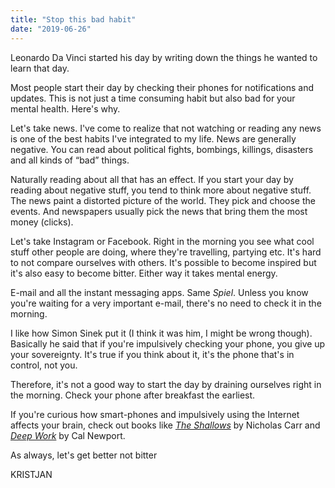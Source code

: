 ```yaml
---
title: "Stop this bad habit"
date: "2019-06-26"
---
```


Leonardo Da Vinci started his day by writing down the things he wanted to learn that day.

Most people start their day by checking their phones for notifications and updates. This is not just a time consuming habit but also bad for your mental health. Here's why.

Let's take news. I've come to realize that not watching or reading any news is one of the best habits I've integrated to my life. News are generally negative. You can read about political fights, bombings, killings, disasters and all kinds of “bad” things.

Naturally reading about all that has an effect. If you start your day by reading about negative stuff, you tend to think more about negative stuff. The news paint a distorted picture of the world. They pick and choose the events. And newspapers usually pick the news that bring them the most money (clicks).

Let's take Instagram or Facebook. Right in the morning you see what cool stuff other people are doing, where they're travelling, partying etc. It's hard to not compare ourselves with others. It's possible to become inspired but it's also easy to become bitter. Either way it takes mental energy.

E-mail and all the instant messaging apps. Same _Spiel_. Unless you know you're waiting for a very important e-mail, there's no need to check it in the morning.

I like how Simon Sinek put it (I think it was him, I might be wrong though). Basically he said that if you're impulsively checking your phone, you give up your sovereignty. It's true if you think about it, it's the phone that's in control, not you.

Therefore, it's not a good way to start the day by draining ourselves right in the morning. Check your phone after breakfast the earliest.

If you're curious how smart-phones and impulsively using the Internet affects your brain, check out books like _[The Shallows](https://amzn.to/2FqqKFu)_ by Nicholas Carr and _[Deep Work](https://amzn.to/2X60ECJ)_ by Cal Newport.

As always, let's get better not bitter

KRISTJAN
